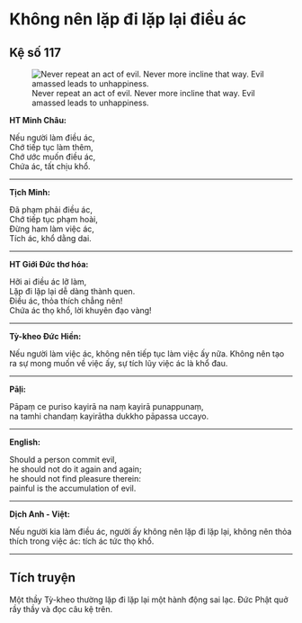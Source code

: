 # Không nên lặp đi lặp lại điều ác {- #khong-nen-lap-di-lap-lai-dieu-ac}

## Kệ số 117 {- #ke-so-117}

![Never repeat an act of evil. Never more incline that way. Evil amassed leads to unhappiness.](images/kinh-phap-cu-ke-so-117-dhammapada-verse-117.jpg){fig-align="center" .lightbox}

**HT Minh Châu:**

Nếu người làm điều ác,  
Chớ tiếp tục làm thêm,  
Chớ ước muốn điều ác,  
Chứa ác, tất chịu khổ.  

<hr class="divider">

**Tịch Minh:**

Ðã phạm phải điều ác,  
Chớ tiếp tục phạm hoài,  
Ðừng ham làm việc ác,  
Tích ác, khổ dằng dai.  

<hr class="divider">

**HT Giới Đức thơ hóa:**

Hỡi ai điều ác lỡ làm,  
Lặp đi lặp lại dễ dàng thành quen.  
Ðiều ác, thỏa thích chẳng nên!  
Chứa ác thọ khổ, lời khuyên đạo vàng!  

<hr class="divider">

**Tỳ-kheo Đức Hiền:**

Nếu người làm việc ác, không nên tiếp tục làm việc ấy nữa. Không nên tạo ra sự mong muốn về việc ấy, sự tích lũy việc ác là khổ đau.

<hr class="divider">

**Pāḷi:**

Pāpaṃ ce puriso kayirā na naṃ kayirā punappunaṃ,  
na tamhi chandaṃ kayirātha dukkho pāpassa uccayo.  

<hr class="divider">

**English:**

Should a person commit evil,  
he should not do it again and again;  
he should not find pleasure therein:  
painful is the accumulation of evil.   

<hr class="divider">

**Dịch Anh - Việt:**

Nếu người kia làm điều ác, người ấy không nên lặp đi lặp lại, không nên thỏa thích trong việc ác: tích ác tức thọ khổ.   

<hr class="divider">

## Tích truyện {- #tich-truyen}

Một thầy Tỳ-kheo thường lặp đi lặp lại một hành động sai lạc. Ðức Phật quở rầy thầy và đọc câu kệ trên.